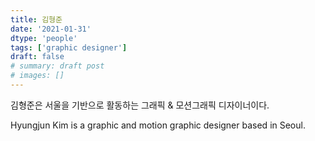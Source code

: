 ```yaml
---
title: 김형준
date: '2021-01-31'
dtype: 'people'
tags: ['graphic designer']
draft: false
# summary: draft post
# images: []
---
```


김형준은 서울을 기반으로 활동하는 그래픽 & 모션그래픽 디자이너이다. 

Hyungjun Kim is a graphic and motion graphic designer based in Seoul.